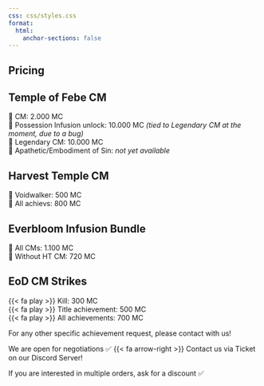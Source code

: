 ```yaml
---
css: css/styles.css
format:
  html:
    anchor-sections: false
---
```


::: {.textbox}
# Pricing
## Temple of Febe CM

👹 CM: 2.000 MC </br>
👹 Possession Infusion unlock: 10.000 MC _(tied to Legendary CM at the moment, due to a bug)_ </br>
👹 Legendary CM: 10.000 MC </br>
👹 Apathetic/Embodiment of Sin: _not yet available_

## Harvest Temple CM

🐉 Voidwalker: 500 MC </br>
🐉 All achievs: 800 MC

## Everbloom Infusion Bundle

🌸 All CMs: 1.100 MC </br>
🌸 Without HT CM: 720 MC

## EoD CM Strikes

 {{< fa play >}} Kill: 300 MC </br>
 {{< fa play >}} Title achievement: 500 MC </br>
 {{< fa play >}} All achievements: 700 MC

For any other specific achievement request, please contact with us!

We are open for negotiations ✅ {{< fa arrow-right >}} Contact us via Ticket on our Discord Server!

If you are interested in multiple orders, ask for a discount ✅
:::